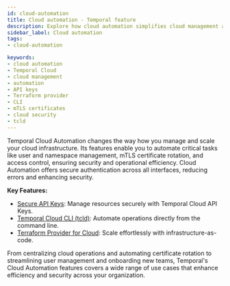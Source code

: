 ```yaml
---
id: cloud-automation
title: Cloud automation - Temporal feature
description: Explore how cloud automation simplifies cloud management and enhances security through APIs, Terraform, and CLI.
sidebar_label: Cloud automation
tags:
- cloud-automation

keywords:
- cloud automation
- Temporal Cloud
- cloud management
- automation
- API keys
- Terraform provider
- CLI
- mTLS certificates
- cloud security
- tcld
---
```



Temporal Cloud Automation changes the way how you manage and scale your cloud infrastructure.
Its features enable you to automate critical tasks like user and namespace management, mTLS certificate rotation, and access control, ensuring security and operational efficiency.
Cloud Automation offers secure authentication across all interfaces, reducing errors and enhancing security.

**Key Features:**

- [Secure API Keys](https://docs.temporal.io/cloud/api-keys): Manage resources securely with Temporal Cloud API Keys.
- [Temporal Cloud CLI (tcld)](https://docs.temporal.io/cloud/tcld): Automate operations directly from the command line.
- [Terraform Provider for Cloud](https://docs.temporal.io/production-deployment/cloud/terraform-provider#prerequisites): Scale effortlessly with infrastructure-as-code.

<RelatedReadContainer>
  <RelatedReadItem path="https://docs.temporal.io/cloud/api-keys" text="API Keys documentation" archetype="cloud-guide" />
  <RelatedReadItem path="https://docs.temporal.io/ops?_gl=1*1yf937l*_gcl_au*MTg1MTAxMTEwNC4xNzEzOTcxMjYw*_ga*MTgwODU1MzQyNi4xNzA3NzA4ODIz*_ga_R90Q9SJD3D*MTcyMTI0MTAyNy41MjIuMS4xNzIxMjQ5NTYxLjAuMC4w" text="Cloud Ops API documentation" archetype="cloud-guide" />
  <RelatedReadItem path="/cloud/tcld" text="Temporal Cloud CLI" archetype="cloud-guide" />
  <RelatedReadItem path="/production-deployment/cloud/terraform-provider" text="Terraform Provider for Cloud" archetype="cloud-guide" />
</RelatedReadContainer>

From centralizing cloud operations and automating certificate rotation to streamlining user management and onboarding new teams, Temporal's Cloud Automation features covers a wide range of use cases that enhance efficiency and security across your organization.
